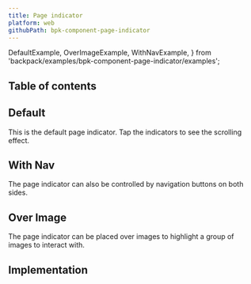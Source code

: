 ```yaml
---
title: Page indicator
platform: web
githubPath: bpk-component-page-indicator
---
```




  DefaultExample,
  OverImageExample,
  WithNavExample,
} from 'backpack/examples/bpk-component-page-indicator/examples';

## Table of contents

## Default

This is the default page indicator. Tap the indicators to see the scrolling effect.

<PresentationBlock>
  <DefaultExample />
</PresentationBlock>

## With Nav

The page indicator can also be controlled by navigation buttons on both sides.

<PresentationBlock>
  <WithNavExample />
</PresentationBlock>

## Over Image

The page indicator can be placed over images to highlight a group of images to interact with.

<PresentationBlock>
  <OverImageExample />
</PresentationBlock>

## Implementation

<Readme />
